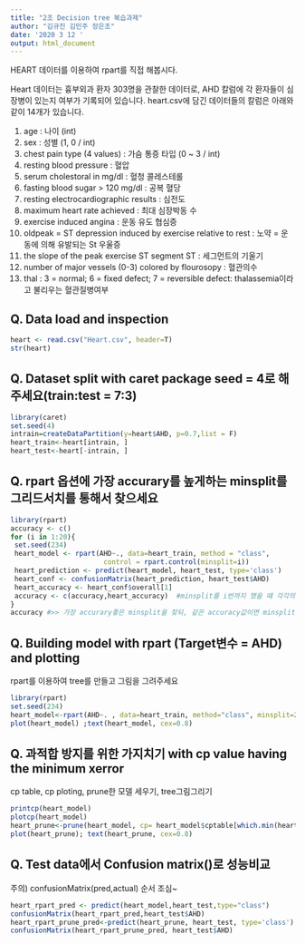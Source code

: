 ```yaml
---
title: "2조 Decision tree 복습과제"
author: "김규진 김민주 장은조"
date: '2020 3 12 '
output: html_document
---
```


HEART 데이터를 이용하여 rpart를 직접 해봅시다.

<HERAT data설명>
Heart 데이터는 흉부외과 환자 303명을 관찰한 데이터로, AHD 칼럼에 각 환자들이 심장병이 있는지 여부가 기록되어 있습니다.
heart.csv에 담긴 데이터들의 칼럼은 아래와 같이 14개가 있습니다.

1. age : 나이 (int)
2. sex : 성별 (1, 0 / int)
3. chest pain type (4 values)	: 가슴 통증 타입 (0 ~ 3 / int)
4. resting blood pressure	: 혈압
5. serum cholestoral in mg/dl	: 혈청 콜레스테롤
6. fasting blood sugar > 120 mg/dl : 공복 혈당
7. resting electrocardiographic results	: 심전도
8. maximum heart rate achieved : 최대 심장박동 수
9. exercise induced angina : 운동 유도 협심증 
10. oldpeak = ST depression induced by exercise relative to rest : 노약 = 운동에 의해 유발되는 St 우울증
11. the slope of the peak exercise ST segment	ST : 세그먼트의 기울기
12. number of major vessels (0-3) colored by flourosopy	: 혈관의수
13. thal : 3 = normal; 6 = fixed defect; 7 = reversible defect: thalassemia이라고 불리우는 혈관질병여부 

## Q. Data load and inspection
```r
heart <- read.csv("Heart.csv", header=T)
str(heart)
```

## Q. Dataset split with caret package seed = 4로 해주세요(train:test = 7:3)

```r
library(caret)
set.seed(4)
intrain=createDataPartition(y=heart$AHD, p=0.7,list = F)
heart_train<-heart[intrain, ]
heart_test<-heart[-intrain, ]
```


## Q. rpart 옵션에 가장 accurary를 높게하는 minsplit를 그리드서치를 통해서 찾으세요

```r
library(rpart)
accuracy <- c()
for (i in 1:20){
 set.seed(234) 
 heart_model <- rpart(AHD~., data=heart_train, method = "class", 
                       control = rpart.control(minsplit=i))
 heart_prediction <- predict(heart_model, heart_test, type='class')
 heart_conf <- confusionMatrix(heart_prediction, heart_test$AHD)
 heart_accuracy <- heart_conf$overall[1]
 accuracy <- c(accuracy,heart_accuracy)  #minsplit를 i번까지 했을 떄 각각의 accurary 저장
}
accuracy #>> 가장 accurary좋은 minsplit을 찾되, 같은 accuracy값이면 minsplit은 가장 큰 값으로 골라주세요 (20)

```


## Q. Building model with rpart (Target변수 = AHD) and plotting
rpart를 이용하여 tree를 만들고 그림을 그려주세요

```r
library(rpart)
set.seed(234)
heart_model<-rpart(AHD~. , data=heart_train, method="class", minsplit=20)
plot(heart_model) ;text(heart_model, cex=0.8)
```

## Q. 과적합 방지를 위한 가지치기 with cp value having the minimum xerror
cp table, cp ploting, prune한 모델 세우기, tree그림그리기
```r
printcp(heart_model)  
plotcp(heart_model)
heart_prune<-prune(heart_model, cp= heart_model$cptable[which.min(heart_model$cptable[,"xerror"]),"CP"])
plot(heart_prune); text(heart_prune, cex=0.8)
```

## Q. Test data에서 Confusion matrix()로 성능비교 
주의) confusionMatrix(pred,actual) 순서 조심~
```r
heart_rpart_pred <- predict(heart_model,heart_test,type="class")
confusionMatrix(heart_rpart_pred,heart_test$AHD)
heart_rpart_prune_pred<-predict(heart_prune, heart_test, type='class')
confusionMatrix(heart_rpart_prune_pred, heart_test$AHD)
```


